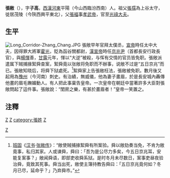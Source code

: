 '''張敞'''（{{bd|？||？||catIdx=Z張}}），字'''子高'''，[[西漢|西漢]][[河東|河東]]平陽（今山西臨汾西南）人。祖父[[張孺|張孺]]為上谷太守，徙居茂陵（今陝西興平東北），父[[張福|張福]]事[[汉武帝|孝武帝]]，官至[[光祿大夫|光祿大夫]]。

== 生平 ==
[[File:Long_Corridor-Zhang_Chang.JPG|thumb]]
張敞早年官拜太僕丞，[[汉宣帝|宣帝]]時任太中大夫，因得罪大將軍[[霍光|霍光]]，貶為函谷關都尉，[[漢宣帝|漢宣帝]]時任[[京兆尹|京兆尹]]（首都長安行政長官），與[[楊惲|楊惲]]善，[[甘露|甘露]]元年，惲以“大逆”被殺，与恽有交情的官员皆免职。張敞派遣属下贼捕掾絮舜查案，絮舜竟以张敞将免职而不辦事，说敞不过是“五日京兆”而已。張敞知晓后，将舜下狱處死。<ref>[[班固|班固]]《[[汉书|汉书]]·[[:s:漢書/卷076#張敞|张敞传]]》：“敞使贼捕掾絮舜有所案验。舜以敞劾奏当免，不肯为敞竟事，私归其家。人或谏舜，舜曰：「吾为是公尽力多矣，今五日京兆耳，安能复案事？」敞闻舜语，即部吏收舜系狱。是时冬月未尽数日，案事吏昼夜验治舜，竟致其死事。舜当出死，敞使主簿持教告舜曰：「五日京兆竟何如？冬月已尽，延命乎？」乃弃舜市。”</ref>絮舜家上告張敞枉法，張敞被免职。數月後又起用為[[豫州|豫州]]（今河南）刺史。有治績，無威儀，他為妻子畫眉，於是長安城內轟傳他畫的眉毛嫵媚動人。有人把此事稟告皇帝。一次皇帝在朝廷中當著許多大臣對張敞問起了這件事。張敞說：“閨房之樂，有甚於畫眉者！”皇帝一笑置之。

==注釋==
{{reflist}}

{{DEFAULTSORT:Z}}
[[Category:西汉京兆尹|Z]]
[[category:西漢太守|Z]]
[[category:臨汾人|Z]]
[[category:張姓|category:張姓]]
[[category:西漢太中大夫|Z]]